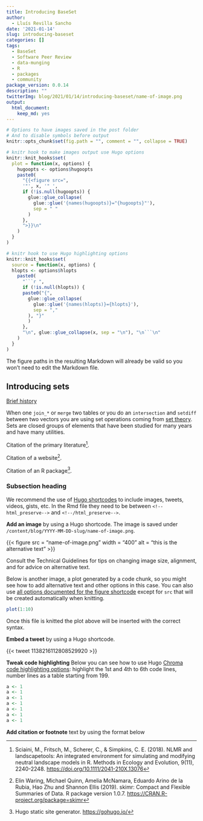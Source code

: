 ```yaml
---
title: Introducing BaseSet
author:
  - Lluís Revilla Sancho
date: '2021-01-14'
slug: introducing-baseset
categories: []
tags:
  - BaseSet
  - Software Peer Review
  - data-munging
  - R
  - packages
  - community
package_version: 0.0.14
description: ""
twitterImg: blog/2021/01/14/introducing-baseset/name-of-image.png
output:
  html_document:
    keep_md: yes
---
```


```r
# Options to have images saved in the post folder
# And to disable symbols before output
knitr::opts_chunk$set(fig.path = "", comment = "", collapse = TRUE)

# knitr hook to make images output use Hugo options
knitr::knit_hooks$set(
  plot = function(x, options) {
    hugoopts <- options$hugoopts
    paste0(
      "{{<figure src=",
      '"', x, '" ',
      if (!is.null(hugoopts)) {
        glue::glue_collapse(
          glue::glue('{names(hugoopts)}="{hugoopts}"'),
          sep = " "
        )
      },
      ">}}\n"
    )
  }
)

# knitr hook to use Hugo highlighting options
knitr::knit_hooks$set(
  source = function(x, options) {
  hlopts <- options$hlopts
    paste0(
      "```r ",
      if (!is.null(hlopts)) {
      paste0("{",
        glue::glue_collapse(
          glue::glue('{names(hlopts)}={hlopts}'),
          sep = ","
        ), "}"
        )
      },
      "\n", glue::glue_collapse(x, sep = "\n"), "\n```\n"
    )
  }
)
```

The figure paths in the resulting Markdown will already be valid so you won't need to edit the Markdown file.

## Introducing sets

[Brief history](https://b101nfo.blogspot.com/2020/07/my-journey-on-bioconductor.html)

When one `join_*` or `merge` two tables or you do an `intersection` and `setdiff` between two vectors you are using set operations coming from [set theory](https://en.wikipedia.org/wiki/Set_theory).
Sets are closed groups of elements that have been studied for many years and have many utilities.

Citation of the primary literature[^1].

[^1]: Sciaini, M., Fritsch, M., Scherer, C., & Simpkins, C. E.
    (2018).
    NLMR and landscapetools: An integrated environment for simulating and modifying neutral landscape models in R.
    Methods in Ecology and Evolution, 9(11), 2240-2248.
    <https://doi.org/10.1111/2041-210X.13076>

Citation of a website[^2].

[^2]: Elin Waring, Michael Quinn, Amelia McNamara, Eduardo Arino de la Rubia, Hao Zhu and Shannon Ellis (2019).
    skimr: Compact and Flexible Summaries of Data.
    R package version 1.0.7.
    <https://CRAN.R-project.org/package=skimr>

Citation of an R package[^3].

[^3]: Hugo static site generator.
    <https://gohugo.io/>

### Subsection heading

We recommend the use of [Hugo shortcodes](https://gohugo.io/content-management/shortcodes/) to include images, tweets, videos, gists, etc.
In the Rmd file they need to be between `<!--html_preserve-->` and `<!--/html_preserve-->`.

**Add an image** by using a Hugo shortcode.
The image is saved under `/content/blog/YYYY-MM-DD-slug/name-of-image.png`.

<!--html_preserve-->
{{< figure src = "name-of-image.png" width = "400" alt = "this is the alternative text" >}}
<!--/html_preserve-->

Consult the Technical Guidelines for tips on changing image size, alignment, and for advice on alternative text.

Below is another image, a plot generated by a code chunk, so you might see how to add alternative text and other options in this case.
You can also use [all options documented for the figure shortcode](https://gohugo.io/content-management/shortcodes/#figure) except for `src` that will be created automatically when knitting.

```r
plot(1:10)
```

Once this file is knitted the plot above will be inserted with the correct syntax.

**Embed a tweet** by using a Hugo shortcode.

<!--html_preserve-->
{{< tweet 1138216112808529920 >}}
<!--/html_preserve-->

**Tweak code highlighting** Below you can see how to use Hugo [Chroma code highlighting options](https://gohugo.io/content-management/syntax-highlighting/#highlight-shortcode): highlight the 1st and 4th to 6th code lines, number lines as a table starting from 199.

```r
a <- 1
a <- 1
a <- 1
a <- 1
a <- 1
a <- 1
a <- 1
```

**Add citation or footnote** text by using the format below
